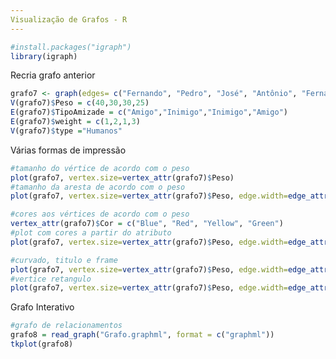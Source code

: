 ```yaml
---
Visualização de Grafos - R
---
```

```r
#install.packages("igraph")
library(igraph)
```
Recria grafo anterior
```r
grafo7 <- graph(edges= c("Fernando", "Pedro", "José", "Antônio", "Fernando", "José","Fernando", "Antônio"))
V(grafo7)$Peso = c(40,30,30,25)
E(grafo7)$TipoAmizade = c("Amigo","Inimigo","Inimigo","Amigo")
E(grafo7)$weight = c(1,2,1,3)
V(grafo7)$type ="Humanos"
```
Várias formas de impressão
```r
#tamanho do vértice de acordo com o peso
plot(grafo7, vertex.size=vertex_attr(grafo7)$Peso)
#tamanho da aresta de acordo com o peso
plot(grafo7, vertex.size=vertex_attr(grafo7)$Peso, edge.width=edge_attr(grafo7)$weight)
```
```r
#cores aos vértices de acordo com o peso
vertex_attr(grafo7)$Cor = c("Blue", "Red", "Yellow", "Green")
#plot com cores a partir do atributo
plot(grafo7, vertex.size=vertex_attr(grafo7)$Peso, edge.width=edge_attr(grafo7)$weight, vertex.color=vertex_attr(grafo7)$Cor)
```
```r
#curvado, titulo e frame
plot(grafo7, vertex.size=vertex_attr(grafo7)$Peso, edge.width=edge_attr(grafo7)$weight, vertex.color=vertex_attr(grafo7)$Cor, edge.curved=0.4, frame=TRUE, main="Grafo")
#vertice retangulo
plot(grafo7, vertex.size=vertex_attr(grafo7)$Peso, edge.width=edge_attr(grafo7)$weight, vertex.color=vertex_attr(grafo7)$Cor, edge.curved=0.4, frame=TRUE, main="Grafo", vertex.shape="square")
```
Grafo Interativo
```r
#grafo de relacionamentos
grafo8 = read_graph("Grafo.graphml", format = c("graphml"))
tkplot(grafo8)
```

